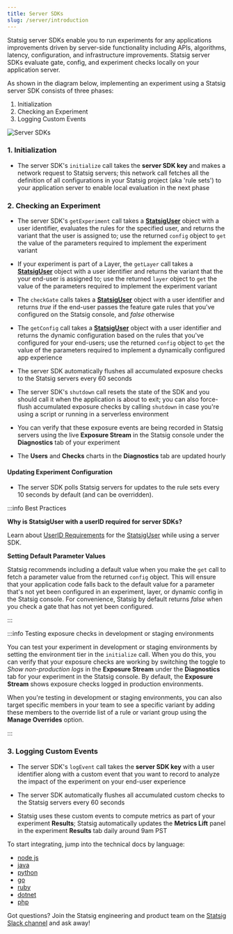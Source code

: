 ```yaml
---
title: Server SDKs
slug: /server/introduction
---
```


Statsig server SDKs enable you to run experiments for any applications improvements driven by server-side functionality including APIs, algorithms, latency, configuration, and infrastructure improvements. Statsig server SDKs evaluate gate, config, and experiment checks locally on your application server.
  
As shown in the diagram below, implementing an experiment using a Statsig server SDK consists of three phases:
1. Initialization
2. Checking an Experiment
3. Logging Custom Events

![Server SDKs](https://user-images.githubusercontent.com/1315028/169563936-121cb75e-37e5-491f-8bb1-2d853c2e04b8.png)

### 1. Initialization
-	The server SDK's `initialize` call takes the **server SDK key** and makes a network request to Statsig servers; this network call fetches all the definition of all configurations in your Statsig project (aka 'rule sets') to your application server to enable local evaluation in the next phase

### 2. Checking an Experiment
-	The server SDK's `getExperiment` call takes a [**StatsigUser**](/server/concepts/user) object with a user identifier, evaluates the rules for the specified user, and returns the variant that the user is assigned to; use the returned `config` object to `get` the value of the parameters required to implement the experiment variant

-	 If your experiment is part of a Layer, the `getLayer` call takes a [**StatsigUser**](/server/concepts/user) object with a user identifier and returns the variant that the your end-user is assigned to; use the returned `layer` object to `get` the value of the parameters required to implement the experiment variant

- The `checkGate` calls takes a [**StatsigUser**](/server/concepts/user) object with a user identifier and returns _true_ if the end-user passes the feature gate rules that you've configured on the Statsig console, and _false_ otherwise 

- The `getConfig` call takes a [**StatsigUser**](/server/concepts/user) object with a user identifier and returns the dynamic configuration based on the rules that you've configured for your end-users; use the returned `config` object to `get` the value of the parameters required to implement a dynamically configured app experience

- The server SDK automatically flushes all accumulated exposure checks to the Statsig servers every 60 seconds

- The server SDK's `shutdown` call resets the state of the SDK and you should call it when the application is about to exit; you can also force-flush accumulated exposure checks by calling `shutdown` in case you're using a script or running in a serverless environment 

- You can verify that these exposure events are being recorded in Statsig servers using the live **Exposure Stream** in the Statsig console under the **Diagnostics** tab of your experiment
 
-	The **Users** and **Checks** charts in the **Diagnostics** tab are updated hourly

#### Updating Experiment Configuration

- The server SDK polls Statsig servers for updates to the rule sets every 10 seconds by default (and can be overridden).  


:::info Best Practices

**Why is StatsigUser with a userID required for server SDKs?**

Learn about [UserID Requirements](/messages/serverRequiredUserID) for the [StatsigUser](/server/concepts/user) while using a server SDK.

**Setting Default Parameter Values**

Statsig recommends including a default value when you make the `get` call to fetch a parameter value from the returned `config` object. This will ensure that your application code falls back to the default value for a parameter that's not yet been configured in an experiment, layer, or dynamic config in the Statsig console. For convenience, Statsig by default returns _false_ when you check a gate that has not yet been configured.   

:::

:::info Testing exposure checks in development or staging environments

You can test your experiment in development or staging environments by setting the environment tier in the `initialize` call. When you do this, you can verify that your exposure checks are working by switching the toggle to _Show non-production logs_ in the **Exposure Stream** under the **Diagnostics** tab for your experiment in the Statsig console. By default, the **Exposure Stream** shows exposure checks logged in production environments. 

When you're testing in development or staging environments, you can also target specific members in your team to see a specific variant by adding these members to the override list of a rule or variant group using the **Manage Overrides** option.  

:::

### 3. Logging Custom Events

-	The server SDK's `logEvent` call takes the **server SDK key** with a user identifier along with a custom event that you want to record to analyze the impact of the experiment on your end-user experience

-	The server SDK automatically flushes all accumulated custom checks to the Statsig servers every 60 seconds

-	Statsig uses these custom events to compute metrics as part of your experiment **Results**; Statsig automatically updates the **Metrics Lift** panel in the experiment **Results** tab daily around 9am PST


To start integrating, jump into the technical docs by language:

- [node js](nodejsServerSDK)
- [java](javaSdk)
- [python](pythonSDK)
- [go](golangSDK)
- [ruby](rubySDK)
- [dotnet](dotnetSDK)
- [php](phpSDK)

Got questions? Join the Statsig engineering and product team on the [Statsig Slack channel](https://statsig.com/slack) and ask away!
